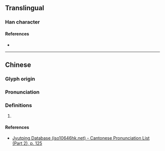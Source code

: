 {{character info}}
==Translingual==

===Han character===
{{Han char|rn=75|rad=木|as=04|sn=8|four=47920|canj=DPMM|ids=⿰木匀}}

====References====
* {{Han ref|kx=0514.200|dkj=14522|dj=0902.060|hdz=21173.140|uh=6783|ud=26499|bh=CCE3|bd=52451}}

----

==Chinese==
{{zh-forms}}

===Glyph origin===
{{Han etym}}

===Pronunciation===
{{zh-pron
|m=jìn
|c=zeon3
|mc=y
|oc=y
|cat=
}}

===Definitions===
{{zh-hanzi}}

# {{rfdef|zh}}

====References====
* [http://www.iso10646hk.net/jp/document/download.jsp Jyutping Database (iso10646hk.net) - Cantonese Pronunciation List (Part 2), p. 125]